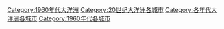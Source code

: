 [[Category:1960年代大洋洲|Category:1960年代大洋洲]]
[[Category:20世纪大洋洲各城市|Category:20世纪大洋洲各城市]]
[[Category:各年代大洋洲各城市|Category:各年代大洋洲各城市]]
[[Category:1960年代各城市|Category:1960年代各城市]]